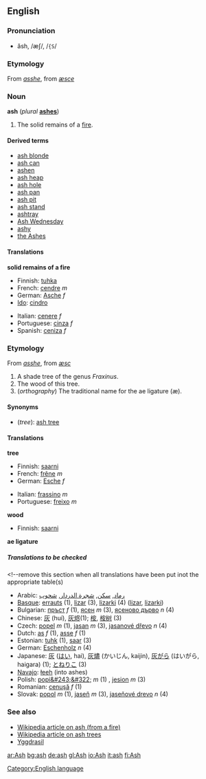 {{See|Ash}}
==English==
[[Category:English language]]

===Pronunciation===
*ăsh, /æʃ/, /<tt>{S</tt>/

===Etymology===
From {{enm}} ''[[asshe]]'', from {{ang}} ''[[æsce]]''

===Noun===
'''ash''' (''plural'' '''[[ashes]]''')
#The solid remains of a [[fire]].

====Derived terms====
*[[ash blonde]]
*[[ash can]]
*[[ashen]]<!--belongs on the page for "ashen": Polish-popiół-->
*[[ash heap]]
*[[ash hole]]
*[[ash pan]]
*[[ash pit]]
*[[ash stand]]
*[[ashtray]]
*[[Ash Wednesday]]
*[[ashy]]
*[[the Ashes]]<!--in cricket-->

====Translations====

'''solid remains of a fire'''
{{top}}
*Finnish: [[tuhka]]
*French: [[cendre]] ''m''
*German: [[Asche]] ''f''
*[[Ido]]: [[cindro]]
{{mid}}
*Italian: [[cenere]] ''f''
*Portuguese: [[cinza]] ''f''
*Spanish: [[ceniza]] ''f''
{{bottom}}

===Etymology===
From {{enm}} ''[[asshe]]'', from {{ang}} ''[[æsc]]''

#A shade tree of the genus ''Fraxinus''.
#The wood of this tree.
#(''orthography'') The traditional name for the ae ligature (æ).

====Synonyms====
*(''tree''): [[ash tree]]

====Translations====

'''tree'''
{{top}}
*Finnish: [[saarni]]
*French: [[frêne]] ''m''
*German: [[Esche]] ''f''
{{mid}}
*Italian: [[frassino]] ''m''
*Portuguese: [[freixo]] ''m''
{{bottom}}

'''wood'''
{{top}}
*Finnish: [[saarni]]
{{mid}}
{{bottom}}

'''ae ligature'''
{{top}}
{{mid}}
{{bottom}}

=====Translations to be checked=====
<!--remove this section when all translations have been put inot the appropriate table(s)
{{checktrans}}

*Arabic: [[رماد]], [[سكن]], [[شجرة الدردار]], [[شحوب]]
*[[Basque]]: [[errauts]] (1), [[lizar]] (3), [[lizarki]] (4) ([http://eu.wiktionary.org/wiki/lizar lizar], [http://eu.wiktionary.org/wiki/lizarki lizarki])
*Bulgarian: [[пръст]] ''f'' (1), [[ясен]] ''m'' (3), [[ясеново дърво]] ''n'' (4)
*Chinese: [[灰]] (huí), [[灰烬]](1); [[桉]], [[桉树]] (3)
*Czech: [[popel]]  ''m''  (1),  [[jasan]]  ''m'' (3),  [[jasanové dřevo]]  ''n'' (4)
*Dutch: [[as#Dutch|as]] ''f'' (1), [[asse#Dutch|asse]] ''f'' (1)
*Estonian: [[tuhk]] (1), [[saar#Estonian|saar]] (3)
*German: [[Eschenholz]] ''n'' (4)
*Japanese: [[灰]] ([[はい]], hai), [[灰燼]] (かいじん, kaijin), [[灰がら]] (はいがら, haigara) (1); [[とねりこ]] (3)
*[[Navajo]]: [[łeeh]] (into ashes)
*Polish: [[popi&#243;&#322;]] ''m'' (1) , [[jesion]] ''m'' (3)
*Romanian: [[cenuşă]] ''f'' (1)
*Slovak: [[popol]]  ''m'' (1),  [[jaseň]]  ''m'' (3),   [[jaseňové drevo]]  ''n'' (4)

===See also===
*[[w:ash|Wikipedia article on ash (from a fire)]]
*[[w:ash tree|Wikipedia article on ash trees]]
*[[Yggdrasil]]

[[ar:Ash]]
[[bg:ash]]
[[de:ash]]
[[gl:Ash]]
[[io:Ash]]
[[it:ash]]
[[fi:Ash]]